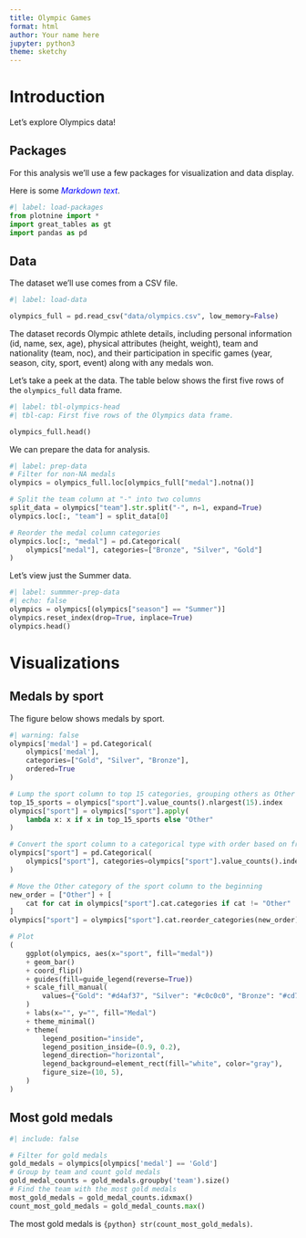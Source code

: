 ```yaml
---
title: Olympic Games
format: html
author: Your name here
jupyter: python3
theme: sketchy
---
```


# Introduction

Let's explore Olympics data!

## Packages

For this analysis we'll use a few packages for visualization and data display.

Here is some [*Markdown text*]{style="color:blue;"}.

```python
#| label: load-packages
from plotnine import *
import great_tables as gt
import pandas as pd
```

## Data

The dataset we'll use comes from a CSV file.

```python
#| label: load-data

olympics_full = pd.read_csv("data/olympics.csv", low_memory=False)
```

The dataset records Olympic athlete details, including personal information (id, name, sex, age), physical attributes (height, weight), team and nationality (team, noc), and their participation in specific games (year, season, city, sport, event) along with any medals won.

Let's take a peek at the data. The table below shows the first five rows of the `olympics_full` data frame.

```python
#| label: tbl-olympics-head
#| tbl-cap: First five rows of the Olympics data frame.

olympics_full.head()
```

We can prepare the data for analysis.

```python
#| label: prep-data
# Filter for non-NA medals
olympics = olympics_full.loc[olympics_full["medal"].notna()]

# Split the team column at "-" into two columns
split_data = olympics["team"].str.split("-", n=1, expand=True)
olympics.loc[:, "team"] = split_data[0]

# Reorder the medal column categories
olympics.loc[:, "medal"] = pd.Categorical(
    olympics["medal"], categories=["Bronze", "Silver", "Gold"]
)
```

Let's view just the Summer data.

```python
#| label: summmer-prep-data
#| echo: false
olympics = olympics[(olympics["season"] == "Summer")]
olympics.reset_index(drop=True, inplace=True)
olympics.head()
```

# Visualizations

::: {.panel-tabset}

## Medals by sport

The figure below shows medals by sport.

```python
#| warning: false
olympics['medal'] = pd.Categorical(
    olympics['medal'], 
    categories=["Gold", "Silver", "Bronze"], 
    ordered=True
)

# Lump the sport column to top 15 categories, grouping others as Other
top_15_sports = olympics["sport"].value_counts().nlargest(15).index
olympics["sport"] = olympics["sport"].apply(
    lambda x: x if x in top_15_sports else "Other"
)

# Convert the sport column to a categorical type with order based on frequency, and reverse the order
olympics["sport"] = pd.Categorical(
    olympics["sport"], categories=olympics["sport"].value_counts().index[::-1]
)

# Move the Other category of the sport column to the beginning
new_order = ["Other"] + [
    cat for cat in olympics["sport"].cat.categories if cat != "Other"
]
olympics["sport"] = olympics["sport"].cat.reorder_categories(new_order)

# Plot
(
    ggplot(olympics, aes(x="sport", fill="medal"))
    + geom_bar()
    + coord_flip()
    + guides(fill=guide_legend(reverse=True))
    + scale_fill_manual(
        values={"Gold": "#d4af37", "Silver": "#c0c0c0", "Bronze": "#cd7f32"}
    )
    + labs(x="", y="", fill="Medal")
    + theme_minimal()
    + theme(
        legend_position="inside",
        legend_position_inside=(0.9, 0.2),
        legend_direction="horizontal",
        legend_background=element_rect(fill="white", color="gray"),
        figure_size=(10, 5),
    )
)
```

## Most gold medals

 ```python
 #| include: false

# Filter for gold medals
gold_medals = olympics[olympics['medal'] == 'Gold']
# Group by team and count gold medals
gold_medal_counts = gold_medals.groupby('team').size()
# Find the team with the most gold medals
most_gold_medals = gold_medal_counts.idxmax()
count_most_gold_medals = gold_medal_counts.max()
 ```

The most gold medals is `{python} str(count_most_gold_medals)`.

:::